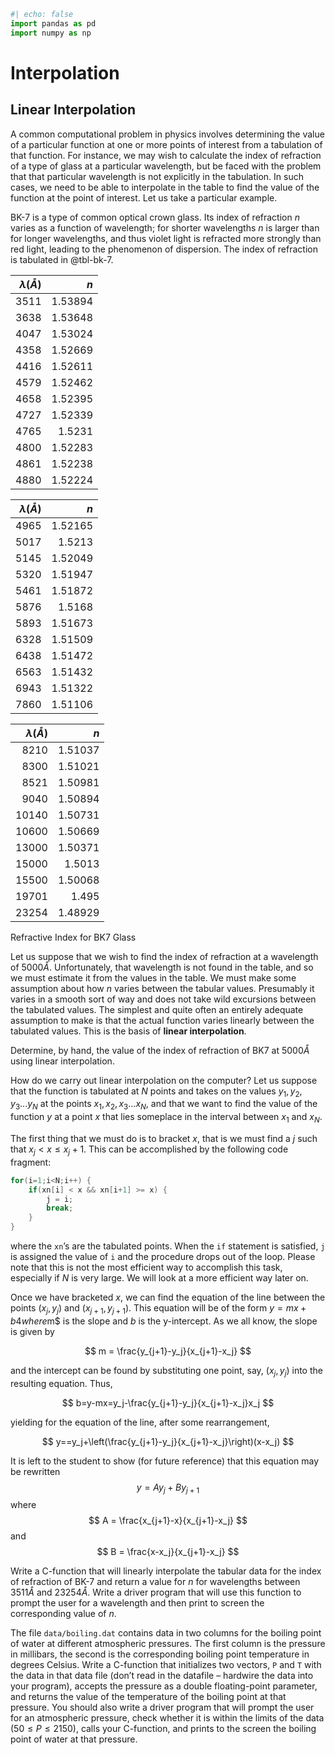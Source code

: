 ```python
#| echo: false
import pandas as pd
import numpy as np
```

# Interpolation

## Linear Interpolation

A common computational problem in physics involves determining the value of a
particular function at one or more points of interest from a tabulation of that
function. For instance, we may wish to calculate the index of refraction of a
type of glass at a particular wavelength, but be faced with the problem that
that particular wavelength is not explicitly in the tabulation. In such cases,
we need to be able to interpolate in the table to find the value of the function
at the point of interest. Let us take a particular example.

BK-7 is a type of common optical crown glass. Its index of refraction $n$ varies
as a function of wavelength; for shorter wavelengths $n$ is larger than for longer
wavelengths, and thus violet light is refracted more strongly than red light,
leading to the phenomenon of dispersion. The index of refraction is tabulated in
@tbl-bk-7.

::: {#tbl-bk-7 layout-ncol=3}

|   $\lambda (Å)$  |                $n$ |
|-----------------:|-------------------:|
|             3511 |            1.53894 |
|             3638 |            1.53648 |
|             4047 |            1.53024 |
|             4358 |            1.52669 |
|             4416 |            1.52611 |
|             4579 |            1.52462 |
|             4658 |            1.52395 |
|             4727 |            1.52339 |
|             4765 |            1.5231  |
|             4800 |            1.52283 |
|             4861 |            1.52238 |
|             4880 |            1.52224 |

|   $\lambda (Å)$  |                $n$ |
|-----------------:|-------------------:|
|             4965 |            1.52165 |
|             5017 |            1.5213  |
|             5145 |            1.52049 |
|             5320 |            1.51947 |
|             5461 |            1.51872 |
|             5876 |            1.5168  |
|             5893 |            1.51673 |
|             6328 |            1.51509 |
|             6438 |            1.51472 |
|             6563 |            1.51432 |
|             6943 |            1.51322 |
|             7860 |            1.51106 |

|   $\lambda (Å)$  |                $n$ |
|-----------------:|-------------------:|
|             8210 |            1.51037 |
|             8300 |            1.51021 |
|             8521 |            1.50981 |
|             9040 |            1.50894 |
|            10140 |            1.50731 |
|            10600 |            1.50669 |
|            13000 |            1.50371 |
|            15000 |            1.5013  |
|            15500 |            1.50068 |
|            19701 |            1.495   |
|            23254 |            1.48929 |

Refractive Index for BK7 Glass

:::

Let us suppose that we wish to find the index of refraction at a wavelength of
$5000Å$. Unfortunately, that wavelength is not found in the table, and so we
must estimate it from the values in the table. We must make some assumption
about how $n$ varies between the tabular values. Presumably it varies in a smooth
sort of way and does not take wild excursions between the tabulated values. The
simplest and quite often an entirely adequate assumption to make is that the
actual function varies linearly between the tabulated values. This is the basis
of **linear interpolation**.

::: {.callout-note title="Exercise 4.1"}
Determine, by hand, the value of the index of refraction of BK7 at $5000Å$ using
linear interpolation.
:::

How do we carry out linear interpolation on the computer? Let us suppose that
the function is tabulated at $N$ points and takes on the values $y_1,y_2,y_3 ...
y_N$ at the points $x_1,x_2,x_3 ... x_N$, and that we want to find the value of
the function $y$ at a point $x$ that lies someplace in the interval between
$x_1$ and $x_N$.

The first thing that we must do is to bracket $x$, that is we must find a $j$ such
that $x_j \lt x \leq x_j+1$. This can be accomplished by the following code fragment:

```c
for(i=1;i<N;i++) {
    if(xn[i] < x && xn[i+1] >= x) {
        j = i;
        break; 
    }
}
```

where the `xn`’s are the tabulated points. When the `if` statement is satisfied, `j`
is assigned the value of `i` and the procedure drops out of the loop. Please note
that this is not the most efficient way to accomplish this task, especially if $N$
is very large. We will look at a more efficient way later on.

Once we have bracketed $x$, we can find the equation of the line between the
points $(x_j,y_j)$ and $(x_{j+1},y_{j+1})$. This equation will be of the form $y = mx+b4 where
$m$ is the slope and $b$ is the y-intercept. As we all know, the slope is given by

$$
m = \frac{y_{j+1}-y_j}{x_{j+1}-x_j}
$$

and the intercept can be found by substituting one point, say, $(x_j,y_j)$ into the resulting equation. Thus,

$$
b=y-mx=y_j-\frac{y_{j+1}-y_j}{x_{j+1}-x_j}x_j
$$

yielding for the equation of the line, after some rearrangement,

$$
y==y_j+\left(\frac{y_{j+1}-y_j}{x_{j+1}-x_j}\right)(x-x_j)
$$


It is left to the student to show (for future reference) that this equation may
be rewritten 
$$
y=Ay_j+By_{j+1}
$$
where
$$
A = \frac{x_{j+1}-x}{x_{j+1}-x_j}
$$
and
$$
B = \frac{x-x_j}{x_{j+1}-x_j}
$$

::: {.callout-note title="Exercise 4.2"}

Write a C-function that will linearly interpolate the tabular data for the index
of refraction of BK-7 and return a value for $n$ for wavelengths between $3511Å$
and $23254Å$. Write a driver program that will use this function to prompt the
user for a wavelength and then print to screen the corresponding value of $n$.

:::

::: {.callout-note title="Exercise 4.3"}

The file `data/boiling.dat` contains data in two columns for the boiling point
of water at different atmospheric pressures. The first column is the pressure in
millibars, the second is the corresponding boiling point temperature in degrees
Celsius. Write a C-function that initializes two vectors, `P` and `T` with the
data in that data file (don’t read in the datafile – hardwire the data into your
program), accepts the pressure as a double floating-point parameter, and returns
the value of the temperature of the boiling point at that pressure. You should
also write a driver program that will prompt the user for an atmospheric
pressure, check whether it is within the limits of the data $(50 ≤ P ≤ 2150)$,
calls your C-function, and prints to the screen the boiling point of water at
that pressure.

:::